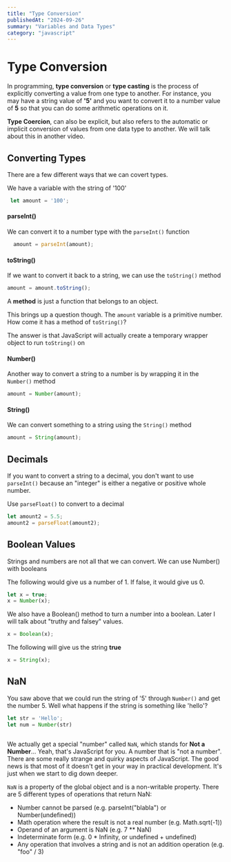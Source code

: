 ```yaml
---
title: "Type Conversion"
publishedAt: "2024-09-26"
summary: "Variables and Data Types"
category: "javascript"
---
```


# Type Conversion

In programming, **type conversion** or **type casting** is the process of explicitly converting a value from one type to another. For instance, you may have a string value of **'5'** and you want to convert it to a number value of **5** so that you can do some arithmetic operations on it.

**Type Coercion**, can also be explicit, but also refers to the automatic or implicit conversion of values from one data type to another. We will talk about this in another video.

## Converting Types

There are a few different ways that we can covert types.

We have a variable with the string of '100'

```JavaScript
 let amount = '100';
```

#### parseInt()

We can convert it to a number type with the `parseInt()` function

```JavaScript
  amount = parseInt(amount);
```

#### toString()

If we want to convert it back to a string, we can use the `toString()` method

```JavaScript
amount = amount.toString();
```

A **method** is just a function that belongs to an object.

This brings up a question though. The `amount` variable is a primitive number. How come it has a method of `toString()`?

The answer is that JavaScript will actually create a temporary wrapper object to run `toString()` on

#### Number()

Another way to convert a string to a number is by wrapping it in the `Number()` method

```JavaScript
amount = Number(amount);
```

#### String()

We can convert something to a string using the `String()` method

```JavaScript
amount = String(amount);
```

## Decimals

If you want to convert a string to a decimal, you don't want to use `parseInt()` because an "integer" is either a negative or positive whole number.

Use `parseFloat()` to convert to a decimal

```JavaScript
let amount2 = 5.5;
amount2 = parseFloat(amount2);
```

## Boolean Values

Strings and numbers are not all that we can convert. We can use Number() with booleans

The following would give us a number of 1. If false, it would give us 0.

```JavaScript
let x = true;
x = Number(x);
```

We also have a Boolean() method to turn a number into a boolean. Later I will talk about "truthy and falsey" values.

```JavaScript
x = Boolean(x);
```

The following will give us the string **true**

```JavaScript
x = String(x);
```

## NaN

You saw above that we could run the string of '5' through `Number()` and get the number 5. Well what happens if the string is something like 'hello'?

```JavaScript
let str = 'Hello';
let num = Number(str)
```

<img src="/images/nan.png" alt="" />

We actually get a special "number" called `NaN`, which stands for **Not a Number**... Yeah, that's JavaScript for you. A number that is "not a number". There are some really strange and quirky aspects of JavaScript. The good news is that most of it doesn't get in your way in practical development. It's just when we start to dig down deeper.

`NaN` is a property of the global object and is a non-writable property. There are 5 different types of operations that return NaN:

- Number cannot be parsed (e.g. parseInt("blabla") or Number(undefined))
- Math operation where the result is not a real number (e.g. Math.sqrt(-1))
- Operand of an argument is NaN (e.g. 7 \*\* NaN)
- Indeterminate form (e.g. 0 \* Infinity, or undefined + undefined)
- Any operation that involves a string and is not an addition operation (e.g. "foo" / 3)
